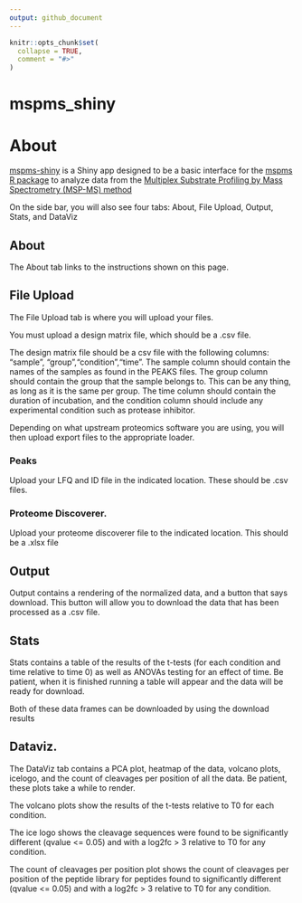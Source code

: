 ```yaml
---
output: github_document
---
```


<!-- README.md is generated from README.Rmd. Please edit that file -->

```r
knitr::opts_chunk$set(
  collapse = TRUE,
  comment = "#>"
)
```

# mspms_shiny

<!-- badges: start -->
<!-- badges: end -->

# About 

[mspms-shiny](https://gonzalezlab.shinyapps.io/mspms_shiny/) is a Shiny app designed to be a basic interface for the 
[mspms R package](https://github.com/baynec2/mspms) to analyze data from the 
[Multiplex Substrate Profiling by Mass Spectrometry (MSP-MS) method](https://pubmed.ncbi.nlm.nih.gov/36948708/)

On the side bar, you will also see four tabs: About, File Upload, Output, Stats,
and DataViz  

## About  
The About tab links to the instructions shown on this page. 


## File Upload
The File Upload tab is where you will upload your files. 

You must upload a design matrix file, which should be a .csv file.   

The design matrix file should be a csv file with the following columns: 
"sample", "group","condition","time". The sample column should contain the names 
of the samples as found in the PEAKS files. The group column should contain the
group that the sample belongs to. This can be any thing, as long as it is the 
same per group. The time column should contain the duration of incubation, and 
the condition column should include any experimental condition such as 
protease inhibitor.  

Depending on what upstream proteomics software you are using, you will then 
upload export files to the appropriate loader. 

### Peaks
Upload your LFQ and ID file in the indicated location. 
These should be .csv files.  


### Proteome Discoverer. 

Upload your proteome discoverer file to the indicated location. 
This should be a .xlsx file

## Output 

Output contains a rendering of the normalized data, and a button that says 
download. This button will allow you to download the data that has been 
processed as a .csv file.  

## Stats

Stats contains a table of the results of the t-tests (for each condition 
and time relative to time 0) as well as ANOVAs testing for an effect of time.
Be patient, when it is finished running a table will appear and the data will
be ready for download.

Both of these data frames can be downloaded by using the download results

## Dataviz. 

The DataViz tab contains a PCA plot, heatmap of the data, volcano plots, 
icelogo, and the count of cleavages per position of all the data. Be patient,
these plots take a while to render.  

The volcano plots show the results of the t-tests relative to T0 for each 
condition. 

The ice logo shows the cleavage sequences were found to be significantly 
different (qvalue <= 0.05) and with a log2fc > 3 relative to T0 for 
any condition. 

The count of cleavages per position plot shows the count of cleavages per
position of the peptide library for peptides found to significantly different 
(qvalue <= 0.05) and with a log2fc > 3 relative to T0 for any condition. 